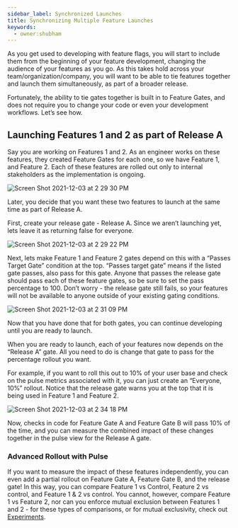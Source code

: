 ```yaml
---
sidebar_label: Synchronized Launches
title: Synchronizing Multiple Feature Launches
keywords:
  - owner:shubham
---
```


As you get used to developing with feature flags, you will start to include them from the beginning of your feature development, changing the audience of your features as you go.  As this takes hold across your team/organization/company, you will want to be able to tie features together and launch them simultaneously, as part of a broader release.

Fortunately, the ability to tie gates together is built in to Feature Gates, and does not require you to change your code or even your development workflows. Let’s see how.

## Launching Features 1 and 2 as part of Release A

Say you are working on Features 1 and 2.  As an engineer works on these features, they created Feature Gates for each one, so we have Feature 1, and Feature 2.  Each of these features are rolled out only to internal stakeholders as the implementation is ongoing.

![Screen Shot 2021-12-03 at 2 29 30 PM](https://user-images.githubusercontent.com/74584483/144681310-f63c20fb-0864-432e-9146-faec21fe4971.png)

Later, you decide that you want these two features to launch at the same time as part of Release A.

First, create your release gate - Release A. Since we aren’t launching yet, lets leave it as returning false for everyone.

![Screen Shot 2021-12-03 at 2 29 22 PM](https://user-images.githubusercontent.com/74584483/144681358-110f1639-a292-460f-a013-5fc37cfcb500.png)

Next, lets make Feature 1 and Feature 2 gates depend on this with a “Passes Target Gate” condition at the top. “Passes target gate” means if the listed gate passes, also pass for this gate. Anyone that passes the release gate should pass each of these feature gates, so be sure to set the pass percentage to 100.  Don’t worry - the release gate still fails, so your features will not be available to anyone outside of your existing gating conditions.

![Screen Shot 2021-12-03 at 2 31 09 PM](https://user-images.githubusercontent.com/74584483/144681452-39f9d777-c1d6-475c-b035-0f6eba8f38d6.png)

Now that you have done that for both gates, you can continue developing until you are ready to launch.

When you are ready to launch, each of your features now depends on the “Release A” gate.  All you need to do is change that gate to pass for the percentage rollout you want.

For example, if you want to roll this out to 10% of your user base and check on the pulse metrics associated with it, you can just create an “Everyone, 10%” rollout.  Notice that the release gate warns you at the top that it is being used in Feature 1 and Feature 2.

![Screen Shot 2021-12-03 at 2 34 18 PM](https://user-images.githubusercontent.com/74584483/144681755-fcf60e34-6208-40a6-bcde-ca02cf4935f1.png)

Now, checks in code for Feature Gate A and Feature Gate B will pass 10% of the time, and you can measure the combined impact of these changes together in the pulse view for the Release A gate.  

### Advanced Rollout with Pulse

If you want to measure the impact of these features independently, you can even add a partial rollout on Feature Gate A, Feature Gate B, and the release gate!  In this way, you can compare Feature 1 vs Control, Feature 2 vs control, and Feature 1 & 2 vs control.  You cannot, however, compare Feature 1 vs Feature 2, nor can you enforce mutual exclusion between Features 1 and 2 - for these types of comparisons, or for mutual exclusivity, check out [Experiments](/experiments-plus).
